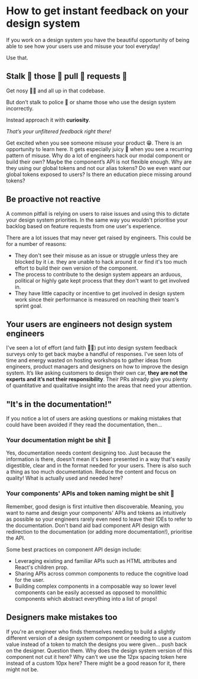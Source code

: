 
<Helmet>
  <title>How to get instant feedback on your design system | Alizeh Khan</title>
</Helmet>

# How to get instant feedback on your design system

<Container>

If you work on a design system you have the beautiful opportunity of being able to see how your users use and misuse your tool everyday!

Use that.

## Stalk 👏 those 👏 pull 👏 requests 👏

Get nosy 👃🏼 and all up in that codebase.

But don’t stalk to police 🚓 or shame those who use the design system incorrectly.

Instead approach it with **curiosity**.

*That’s your unfiltered feedback right there!*

Get excited when you see someone misuse your product 😁. There is an opportunity to learn here. It gets especially juicy 🧃 when you see a recurring pattern of misuse. Why do a lot of engineers hack our modal component or build their own? Maybe the component’s API is not flexible enough. Why are they using our global tokens and not our alias tokens? Do we even want our global tokens exposed to users? Is there an education piece missing around tokens?

## Be proactive not reactive

A common pitfall is relying on users to raise issues and using this to dictate your design system priorities. In the same way you wouldn't prioritise your backlog based on feature requests from one user's experience.

There are a lot issues that may never get raised by engineers. This could be for a number of reasons:

- They don't see their misuse as an issue or struggle unless they are blocked by it i.e. they are unable to hack around it or find it's too much effort to build their own version of the component.
- The process to contribute to the design system appears an arduous, political or highly gate kept process that they don't want to get involved in.
- They have little capacity or incentive to get involved in design system work since their performance is measured on reaching their team's sprint goal.

## Your users are engineers not design system engineers

I've seen a lot of effort (and faith 🤲🏼) put into design system feedback surveys only to get back maybe a handful of responses. I've seen lots of time and energy wasted on hosting workshops to gather ideas from engineers, product managers and designers on how to improve the design system. It’s like asking customers to design their own car, **they are not the experts and it’s not their responsibility**. Their PRs already give you plenty of quantitative and qualitative insight into the areas that need your attention.

## "It's in the documentation!"

If you notice a lot of users are asking questions or making mistakes that could have been avoided if they read the documentation, then...

### Your documentation might be shit 💩

Yes, documentation needs content designing too. Just because the information is there, doesn't mean it's been presented in a way that's easily digestible, clear and in the format needed for your users. There is also such a thing as too much documentation. Reduce the content and focus on quality! What is actually used and needed here?

### Your components' APIs and token naming might be shit 💩

Remember, good design is first intuitive then discoverable. Meaning, you want to name and design your components' APIs and tokens as intuitively as possible so your engineers rarely even need to leave their IDEs to refer to the documentation. Don't band aid bad component API design with redirection to the documentation (or adding more documentation!), prioritise the API.

Some best practices on component API design include:

- Leveraging existing and familiar APIs such as HTML attributes and React's children prop.
- Sharing APIs across common components to reduce the cognitive load for the user.
- Building complex components in a composable way so lower level components can be easily accessed as opposed to monolithic components which abstract everything into a list of props!

## Designers make mistakes too

If you're an engineer who finds themselves needing to build a slightly different version of a design system component or needing to use a custom value instead of a token to match the designs you were given... push back on the designer. Question them. Why does the design system version of this component not cut it here? Why can't we use the 12px spacing token here instead of a custom 10px here? There might be a good reason for it, there might not be.

</Container>
